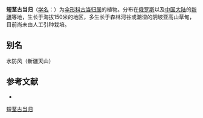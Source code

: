 {{NoteTA|G1=LS}}
{{Speciesbox
| name = 短茎古当归
| status = 
| status_system = 
| image = 
| genus = Archangelica
| species = brevicaulis
| authority = (Rupr.) Rchb.
}}

'''短茎古当归'''（[[学名|学名]]：{{lang|la|''Archangelica brevicaulis''}}）为[[伞形科|伞形科]][[古当归属|古当归属]]的植物。分布在[[俄罗斯|俄罗斯]]以及[[中国大陆|中国大陆]]的[[新疆|新疆]]等地，生长于海拔150米的地区，多生长于森林河谷或潮湿的阴坡亚高山草甸，目前尚未由人工引种栽培。

== 别名 ==
水防风（新疆天山）

== 参考文献 ==
<div class="references-small">
* {{cite web| url =http://www.bioinfo.cn/db05/KmzwSpecies.php?action=view&id=22690| title =短茎古当归| work =《中国高等植物数据库全库》| publisher =中国科学院微生物研究所| author =昆明植物研究所| accessdate =2009-02-25| deadurl =yes| archiveurl =https://web.archive.org/web/20160305022007/http://www.bioinfo.cn/db05/KmzwSpecies.php?action=view&id=22690| archivedate =2016-03-05}}
</div>
{{Taxonbar|from=Q15231624}}

[[Category:古当归属|短茎古当归]]


{{Apiales-stub}}